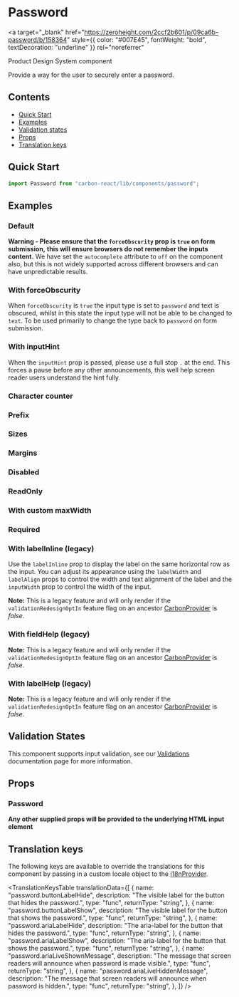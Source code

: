 

<Meta of={PasswordStories} />

# Password

<a
  target="_blank"
  href="https://zeroheight.com/2ccf2b601/p/09ca6b-password/b/158364"
  style={{ color: "#007E45", fontWeight: "bold", textDecoration: "underline" }}
  rel="noreferrer"
>
  Product Design System component
</a>

Provide a way for the user to securely enter a password.

## Contents

- [Quick Start](#quick-start)
- [Examples](#examples)
- [Validation states](#validation-states)
- [Props](#props)
- [Translation keys](#translation-keys)

## Quick Start

```javascript
import Password from "carbon-react/lib/components/password";
```

## Examples

### Default

**Warning - Please ensure that the `forceObscurity` prop is `true` on form submission,**
**this will ensure browsers do not remember the inputs content.**
We have set the `autocomplete` attribute to `off` on the component also, but this is not widely
supported across different browsers and can have unpredictable results.

<Canvas of={PasswordStories.Default} />

### With forceObscurity

When `forceObscurity` is `true` the input type is set to `password` and text is obscured, whilst in this state
the input type will not be able to be changed to `text`. To be used primarily to change the type back to
`password` on form submission.

<Canvas of={PasswordStories.ForceObscurity} />

### With inputHint

When the `inputHint` prop is passed, please use a full stop `.` at the end. This forces a pause
before any other announcements, this well help screen reader users understand the hint fully.

<Canvas of={PasswordStories.InputHint} />

### Character counter

<Canvas of={PasswordStories.CharacterCounter} />

### Prefix

<Canvas of={PasswordStories.Prefix} />

### Sizes

<Canvas of={PasswordStories.Sizes} />

### Margins

<Canvas of={PasswordStories.Margins} />

### Disabled

<Canvas of={PasswordStories.Disabled} />

### ReadOnly

<Canvas of={PasswordStories.ReadOnly} />

### With custom maxWidth

<Canvas of={PasswordStories.WithCustomMaxWidth} />

### Required

<Canvas of={PasswordStories.WithRequired} />

### With labelInline (legacy)

Use the `labelInline` prop to display the label on the same horizontal row as the input. You can adjust its appearance using the `labelWidth` and
`labelAlign` props to control the width and text alignment of the label and the `inputWidth` prop to control the width of the input.

**Note:** This is a legacy feature and will only render if the `validationRedesignOptIn` feature flag on an ancestor [CarbonProvider](../?path=/docs/carbon-provider--docs) is *false*.

<Canvas of={PasswordStories.WithLabelInline} />

<Canvas of={PasswordStories.WithLabelAlign} />

### With fieldHelp (legacy)

**Note:** This is a legacy feature and will only render if the `validationRedesignOptIn` feature flag on an ancestor [CarbonProvider](../?path=/docs/carbon-provider--docs) is *false*.

<Canvas of={PasswordStories.WithFieldHelp} />

### With labelHelp (legacy)

**Note:** This is a legacy feature and will only render if the `validationRedesignOptIn` feature flag on an ancestor [CarbonProvider](../?path=/docs/carbon-provider--docs) is *false*.

<Canvas of={PasswordStories.WithLabelHelp} />

## Validation States

This component supports input validation, see our [Validations](../?path=/docs/documentation-validations--docs) documentation page for more information.

## Props

### Password

<ArgTypes of={PasswordStories} />

**Any other supplied props will be provided to the underlying HTML input element**

## Translation keys

The following keys are available to override the translations for this component by passing in a custom locale object to the
[i18nProvider](../?path=/docs/documentation-i18n--docs).

<TranslationKeysTable
  translationData={[
    {
      name: "password.buttonLabelHide",
      description:
        "The visible label for the button that hides the password.",
      type: "func",
      returnType: "string",
    },
    {
      name: "password.buttonLabelShow",
      description:
        "The visible label for the button that shows the password.",
      type: "func",
      returnType: "string",
    },
    {
      name: "password.ariaLabelHide",
      description:
        "The aria-label for the button that hides the password.",
      type: "func",
      returnType: "string",
    },
    {
      name: "password.ariaLabelShow",
      description:
        "The aria-label for the button that shows the password.",
      type: "func",
      returnType: "string",
    },
    {
      name: "password.ariaLiveShownMessage",
      description:
        "The message that screen readers will announce when password is made visible.",
      type: "func",
      returnType: "string",
    },
    {
      name: "password.ariaLiveHiddenMessage",
      description:
        "The message that screen readers will announce when password is hidden.",
      type: "func",
      returnType: "string",
    },
  ]}
/>
